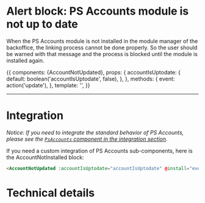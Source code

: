 

<Meta title="Sub-Components|Alerts/Alert account not updated" component={AccountNotUpdated} decorators={[withKnobs]} />

# Alert block: PS Accounts module is not up to date

When the PS Accounts module is not installed in the module manager of the backoffice, the
linking process cannot be done properly. So the user should be warned with that message
and the process is blocked until the module is installed again.

<Story name='Not installed' height='220px'>
  {{
    components: {AccountNotUpdated},
    props: {
      accountIsUptodate: {
        default: boolean('accountIsUptodate', false),
      },
    },
    methods: {
      event: action('update'),
    },
    template: '<AccountNotUpdated class="m-4" :accountIsUptodate="accountIsUptodate" @install="event" />',
  }}
</Story>

---
# Integration

_Notice: If you need to integrate the standard behavior of PS Accounts, please see the
[`PsAccounts` component in the integration section](?path=/docs/integration-psaccounts-panel--connected)._

If you need a custom integration of PS Accounts sub-components, here is the AccountNotInstalled block:

```html
<AccountNotUpdated :accountIsUptodate="accountIsUptodate" @install="event" class="m-4" />
```

# Technical details

<Description of={AccountNotUpdated} />
<Props of={AccountNotUpdated} />

